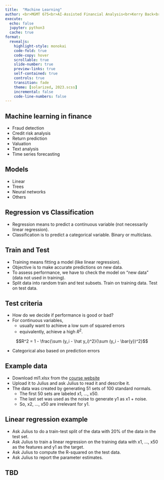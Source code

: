 ```yaml
---
title:  "Machine Learning"
author: <br>MGMT 675<br>AI-Assisted Financial Analysis<br>Kerry Back<br><br><img src="RiceBusiness-transparent-logo-sm.png"  height=100>
execute:
  echo: false
  jupyter: python3
  cache: true
format: 
  revealjs:
    highlight-style: monokai
    code-fold: true
    code-copy: hover
    scrollable: true
    slide-number: true
    preview-links: true
    self-contained: true
    controls: true
    transition: fade
    theme: [solarized, 2023.scss]
    incremental: false
    code-line-numbers: false
---
```


## Machine learning in finance

- Fraud detection
- Credit risk analysis
- Return prediction
- Valuation
- Text analysis
- Time series forecasting

## Models

- Linear
- Trees
- Neural networks
- Others

## Regression vs Classification

- Regression means to predict a continuous variable (not necessarily linear regression).
- Classification is to predict a categorical variable.  Binary or multiclass.

## Train and Test

- Training means fitting a model (like linear regression).
- Objective is to make accurate predictions on new data.
- To assess performance, we have to check the model on "new data" (data not used in training).
- Split data into random train and test subsets.  Train on training data.  Test on test data.

## Test criteria

- How do we decide if performance is good or bad?
- For continuous variables, 
  - usually want to achieve a low sum of squared errors 
  - equivalently, achieve a high $R^2$.


$$R^2 = 1 - \frac{\sum (y_i - \hat y_i)^2}{\sum (y_i - \bar{y})^2}$$

- Categorical also based on prediction errors

## Example data

- Download ml1.xlsx from the [course website](https://mgmt675.kerryback.com)
- Upload it to Julius and ask Julius to read it and describe it.
- The data was created by generating 51 sets of 100 standard normals.  
  - The first 50 sets are labeled x1, ..., x50.  
  - The last set was used as the noise to generate y1 as x1 + noise.
  - So, x2, ..., x50 are irrelevant for y1.

## Linear regression example

- Ask Julius to do a train-test split of the data with 20% of the data in the test set.
- Ask Julius to train a linear regression on the training data with x1, ..., x50 as the features and y1 as the target.
- Ask Julius to compute the R-squared on the test data.
- Ask Julius to report the parameter estimates.

## TBD